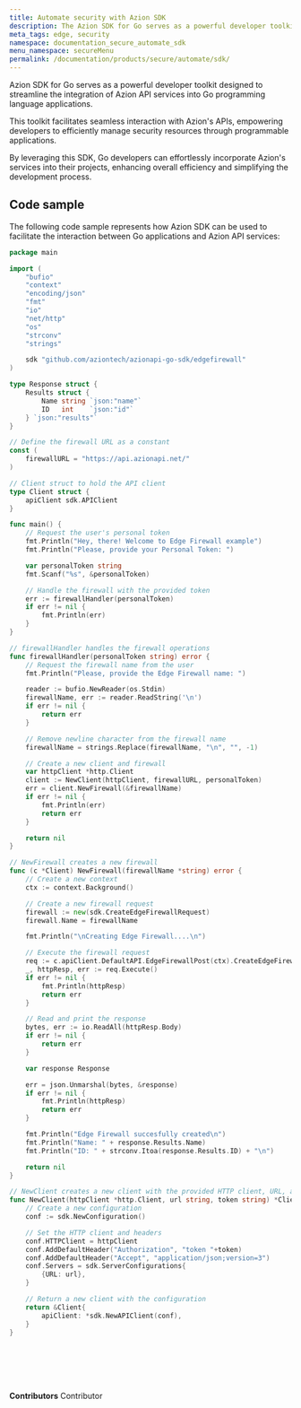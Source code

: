 ```yaml
---
title: Automate security with Azion SDK
description: The Azion SDK for Go serves as a powerful developer toolkit designed to streamline the integration of Azion's API services into Go programming language applications.
meta_tags: edge, security
namespace: documentation_secure_automate_sdk
menu_namespace: secureMenu
permalink: /documentation/products/secure/automate/sdk/
---
```



<LinkButton outlined link="/en/documentation/devtools/sdk/go/" label="go to go sdk reference" variant="secondary" />

Azion SDK for Go serves as a powerful developer toolkit designed to streamline the integration of Azion API services into Go programming language applications. 

This toolkit facilitates seamless interaction with Azion's APIs, empowering developers to efficiently manage security resources through programmable applications. 

By leveraging this SDK, Go developers can effortlessly incorporate Azion's services into their projects, enhancing overall efficiency and simplifying the development process.

## Code sample

The following code sample represents how Azion SDK can be used to facilitate the interaction between Go applications and Azion API services:

```go
package main

import (
	"bufio"
	"context"
	"encoding/json"
	"fmt"
	"io"
	"net/http"
	"os"
	"strconv"
	"strings"

	sdk "github.com/aziontech/azionapi-go-sdk/edgefirewall"
)

type Response struct {
	Results struct {
		Name string `json:"name"`
		ID   int    `json:"id"`
	} `json:"results"`
}

// Define the firewall URL as a constant
const (
	firewallURL = "https://api.azionapi.net/"
)

// Client struct to hold the API client
type Client struct {
	apiClient sdk.APIClient
}

func main() {
	// Request the user's personal token
	fmt.Println("Hey, there! Welcome to Edge Firewall example")
	fmt.Println("Please, provide your Personal Token: ")

	var personalToken string
	fmt.Scanf("%s", &personalToken)

	// Handle the firewall with the provided token
	err := firewallHandler(personalToken)
	if err != nil {
		fmt.Println(err)
	}
}

// firewallHandler handles the firewall operations
func firewallHandler(personalToken string) error {
	// Request the firewall name from the user
	fmt.Println("Please, provide the Edge Firewall name: ")

	reader := bufio.NewReader(os.Stdin)
	firewallName, err := reader.ReadString('\n')
	if err != nil {
		return err
	}

	// Remove newline character from the firewall name
	firewallName = strings.Replace(firewallName, "\n", "", -1)

	// Create a new client and firewall
	var httpClient *http.Client
	client := NewClient(httpClient, firewallURL, personalToken)
	err = client.NewFirewall(&firewallName)
	if err != nil {
		fmt.Println(err)
		return err
	}

	return nil
}

// NewFirewall creates a new firewall
func (c *Client) NewFirewall(firewallName *string) error {
	// Create a new context
	ctx := context.Background()

	// Create a new firewall request
	firewall := new(sdk.CreateEdgeFirewallRequest)
	firewall.Name = firewallName

	fmt.Println("\nCreating Edge Firewall....\n")

	// Execute the firewall request
	req := c.apiClient.DefaultAPI.EdgeFirewallPost(ctx).CreateEdgeFirewallRequest(*firewall)
	_, httpResp, err := req.Execute()
	if err != nil {
		fmt.Println(httpResp)
		return err
	}

	// Read and print the response
	bytes, err := io.ReadAll(httpResp.Body)
	if err != nil {
		return err
	}

	var response Response

	err = json.Unmarshal(bytes, &response)
	if err != nil {
		fmt.Println(httpResp)
		return err
	}

	fmt.Println("Edge Firewall succesfully created\n")
	fmt.Println("Name: " + response.Results.Name)
	fmt.Println("ID: " + strconv.Itoa(response.Results.ID) + "\n")

	return nil
}

// NewClient creates a new client with the provided HTTP client, URL, and token
func NewClient(httpClient *http.Client, url string, token string) *Client {
	// Create a new configuration
	conf := sdk.NewConfiguration()

	// Set the HTTP client and headers
	conf.HTTPClient = httpClient
	conf.AddDefaultHeader("Authorization", "token "+token)
	conf.AddDefaultHeader("Accept", "application/json;version=3")
	conf.Servers = sdk.ServerConfigurations{
		{URL: url},
	}

	// Return a new client with the configuration
	return &Client{
		apiClient: *sdk.NewAPIClient(conf),
	}
}
```
<br /><br />
---

**Contributors** <ContributorList>Contributor</ContributorList>
